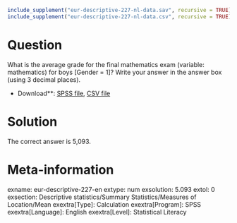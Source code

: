 ```r
include_supplement("eur-descriptive-227-nl-data.sav", recursive = TRUE)
include_supplement("eur-descriptive-227-nl-data.csv", recursive = TRUE)
```

Question
========
What is the average grade for the final mathematics exam (variable: mathematics) for boys [Gender = 1]? Write your answer in the answer box (using 3 decimal places).

* Download**: [SPSS file](eur-descriptive-227-nl-data.sav), [CSV file](eur-descriptive-227-nl-data.csv)


Solution
========
The correct answer is 5,093.

Meta-information
================
exname: eur-descriptive-227-en
extype: num
exsolution: 5.093
extol: 0
exsection: Descriptive statistics/Summary Statistics/Measures of Location/Mean
exextra[Type]: Calculation
exextra[Program]: SPSS
exextra[Language]: English
exextra[Level]: Statistical Literacy
